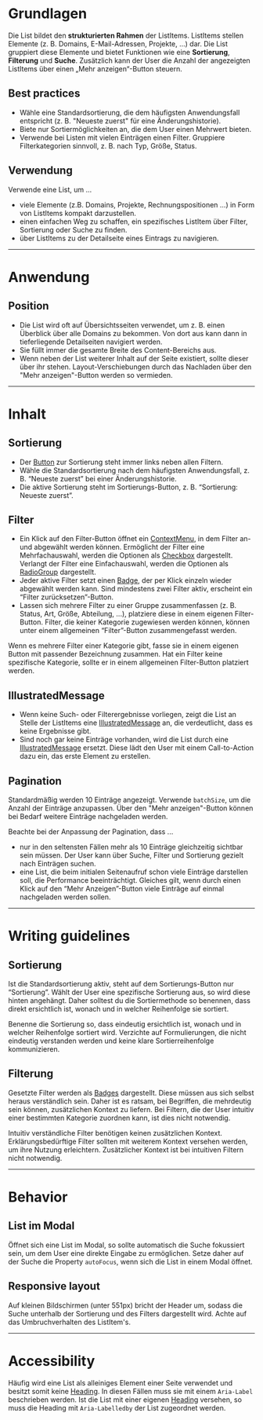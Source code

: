 # Grundlagen

Die List bildet den **strukturierten Rahmen** der ListItems. ListItems stellen
Elemente (z. B. Domains, E-Mail-Adressen, Projekte, ...) dar. Die List gruppiert
diese Elemente und bietet Funktionen wie eine **Sortierung**, **Filterung** und
**Suche**. Zusätzlich kann der User die Anzahl der angezeigten ListItems über
einen „Mehr anzeigen“-Button steuern.

## Best practices

- Wähle eine Standardsortierung, die dem häufigsten Anwendungsfall entspricht
  (z. B. "Neueste zuerst" für eine Änderungshistorie).
- Biete nur Sortiermöglichkeiten an, die dem User einen Mehrwert bieten.
- Verwende bei Listen mit vielen Einträgen einen Filter. Gruppiere
  Filterkategorien sinnvoll, z. B. nach Typ, Größe, Status.

## Verwendung

Verwende eine List, um ...

- viele Elemente (z.B. Domains, Projekte, Rechnungspositionen ...) in Form von
  ListItems kompakt darzustellen.
- einen einfachen Weg zu schaffen, ein spezifisches ListItem über Filter,
  Sortierung oder Suche zu finden.
- über ListItems zu der Detailseite eines Eintrags zu navigieren.

---

# Anwendung

## Position

- Die List wird oft auf Übersichtsseiten verwendet, um z. B. einen Überblick
  über alle Domains zu bekommen. Von dort aus kann dann in tieferliegende
  Detailseiten navigiert werden.
- Sie füllt immer die gesamte Breite des Content-Bereichs aus.
- Wenn neben der List weiterer Inhalt auf der Seite existiert, sollte dieser
  über ihr stehen. Layout-Verschiebungen durch das Nachladen über den "Mehr
  anzeigen"-Button werden so vermieden.

---

# Inhalt

## Sortierung

- Der [Button](/03-components/actions/button) zur Sortierung steht immer links
  neben allen Filtern.
- Wähle die Standardsortierung nach dem häufigsten Anwendungsfall, z. B.
  “Neueste zuerst” bei einer Änderungshistorie.
- Die aktive Sortierung steht im Sortierungs-Button, z. B. “Sortierung: Neueste
  zuerst”.

## Filter

- Ein Klick auf den Filter-Button öffnet ein
  [ContextMenu](/03-components/actions/context-menu), in dem Filter an- und
  abgewählt werden können. Ermöglicht der Filter eine Mehrfachauswahl, werden
  die Optionen als [Checkbox](/03-components/form-controls/checkbox)
  dargestellt. Verlangt der Filter eine Einfachauswahl, werden die Optionen als
  [RadioGroup](/03-components/form-controls/radio-group) dargestellt.
- Jeder aktive Filter setzt einen [Badge](/03-components/status/badge), der per
  Klick einzeln wieder abgewählt werden kann. Sind mindestens zwei Filter aktiv,
  erscheint ein “Filter zurücksetzen”-Button.
- Lassen sich mehrere Filter zu einer Gruppe zusammenfassen (z. B. Status, Art,
  Größe, Abteilung, ...), platziere diese in einem eigenen Filter-Button.
  Filter, die keiner Kategorie zugewiesen werden können, können unter einem
  allgemeinen “Filter”-Button zusammengefasst werden.

<DoAndDont>
  <Do example="filterCategory">
    Wenn es mehrere Filter einer Kategorie gibt, fasse sie in einem eigenen
    Button mit passender Bezeichnung zusammen.
  </Do>
  <Do example="filterGeneralCategory">
    Hat ein Filter keine spezifische Kategorie, sollte er in einem allgemeinen
    Filter-Button platziert werden.
  </Do>
</DoAndDont>

## IllustratedMessage

- Wenn keine Such- oder Filterergebnisse vorliegen, zeigt die List an Stelle der
  ListItems eine
  [IllustratedMessage](/03-components/content/illustrated-message) an, die
  verdeutlicht, dass es keine Ergebnisse gibt.
- Sind noch gar keine Einträge vorhanden, wird die List durch eine
  [IllustratedMessage](/03-components/content/illustrated-message) ersetzt.
  Diese lädt den User mit einem Call-to-Action dazu ein, das erste Element zu
  erstellen.

## Pagination

Standardmäßig werden 10 Einträge angezeigt. Verwende `batchSize`, um die Anzahl
der Einträge anzupassen. Über den "Mehr anzeigen"-Button können bei Bedarf
weitere Einträge nachgeladen werden.

Beachte bei der Anpassung der Pagination, dass ...

- nur in den seltensten Fällen mehr als 10 Einträge gleichzeitig sichtbar sein
  müssen. Der User kann über Suche, Filter und Sortierung gezielt nach Einträgen
  suchen.
- eine List, die beim initialen Seitenaufruf schon viele Einträge darstellen
  soll, die Performance beeinträchtigt. Gleiches gilt, wenn durch einen Klick
  auf den “Mehr Anzeigen”-Button viele Einträge auf einmal nachgeladen werden
  sollen.

---

# Writing guidelines

## Sortierung

Ist die Standardsortierung aktiv, steht auf dem Sortierungs-Button nur
“Sortierung”. Wählt der User eine spezifische Sortierung aus, so wird diese
hinten angehängt. Daher solltest du die Sortiermethode so benennen, dass direkt
ersichtlich ist, wonach und in welcher Reihenfolge sie sortiert.

<DoAndDont>
  <Do example="sortingDo">
    Benenne die Sortierung so, dass eindeutig ersichtlich ist, wonach und in
    welcher Reihenfolge sortiert wird.
  </Do>
  <Dont example="sortingDont">
    Verzichte auf Formulierungen, die nicht eindeutig verstanden werden und
    keine klare Sortierreihenfolge kommunizieren.
  </Dont>
</DoAndDont>

## Filterung

Gesetzte Filter werden als [Badges](/03-components/status/badge) dargestellt.
Diese müssen aus sich selbst heraus verständlich sein. Daher ist es ratsam, bei
Begriffen, die mehrdeutig sein können, zusätzlichen Kontext zu liefern. Bei
Filtern, die der User intuitiv einer bestimmten Kategorie zuordnen kann, ist
dies nicht notwendig.

<Do example="namingDo">
  Intuitiv verständliche Filter benötigen keinen zusätzlichen Kontext.
  Erklärungsbedürftige Filter sollten mit weiterem Kontext versehen werden, um
  ihre Nutzung erleichtern.
</Do>

<Dont example="namingDont">
  Zusätzlicher Kontext ist bei intuitiven Filtern nicht notwendig.
</Dont>

---

# Behavior

## List im Modal

Öffnet sich eine List im Modal, so sollte automatisch die Suche fokussiert sein,
um dem User eine direkte Eingabe zu ermöglichen. Setze daher auf der Suche die
Property `autoFocus`, wenn sich die List in einem Modal öffnet.

## Responsive layout

Auf kleinen Bildschirmen (unter 551px) bricht der Header um, sodass die Suche
unterhalb der Sortierung und des Filters dargestellt wird. Achte auf das
Umbruchverhalten des ListItem's.

<Info heading="Mobile Variante" mobile example="mobile" />

---

# Accessibility

Häufig wird eine List als alleiniges Element einer Seite verwendet und besitzt
somit keine [Heading](/03-components/content/heading). In diesen Fällen muss sie
mit einem `Aria-Label` beschrieben werden. Ist die List mit einer eigenen
[Heading](/03-components/content/heading) versehen, so muss die Heading mit
`Aria-Labelledby` der List zugeordnet werden.
